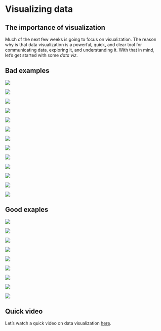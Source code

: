 # Visualizing data {#dataviz}

## The importance of visualization

Much of the next few weeks is going to focus on visualization. The reason why is that data visualization is a powerful, quick, and clear tool for communicating data, exploring it, and understanding it. With that in mind, let's get started with some _data viz_.

## Bad examples


![](img/vis1.png)


![](img/vis2.jpeg)


![](img/vis3.jpg)



![](img/vis6.jpg)


![](img/vis7.jpeg)


![](img/vis8.jpeg)


![](img/vis9.png)


![](img/vis10.png)


![](img/vis11.png)


![](img/vis12.jpg)


![](img/vis12.png)


![](img/vis13.png)


![](img/vis15.jpg)



## Good exaples


![](img/visb.png)



![](img/visc.png)

![](img/visd.png)


![](img/vise.png)


![](img/vise.jpg)


![](img/visf.png)


![](img/visg.png)


![](img/vish.png)

![](img/visi.png)

## Quick video

Let's watch a quick video on data visualization [here](https://www.youtube.com/watch?v=AdSZJzb-aX8).


